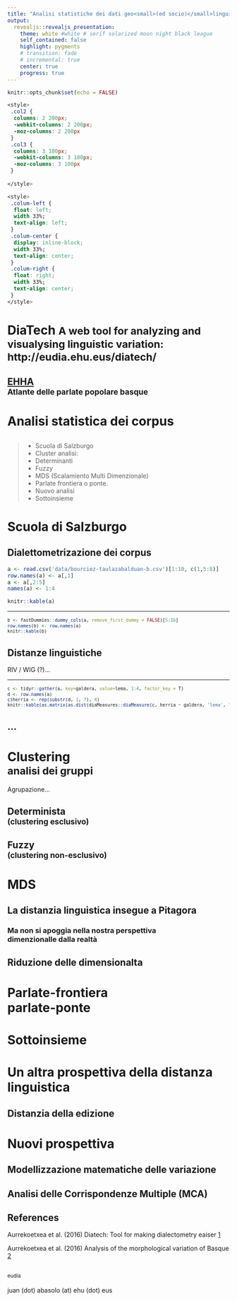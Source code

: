 ```yaml
---
title: "Analisi statistiche dei dati geo<small>(ed socio)</small>linguistici"
output:
  revealjs::revealjs_presentation:
    theme: white #white # serif solarized moon night black league 
    self_contained: false
    highlight: pygments
    # transition: fade
    # incremental: true
    center: true
    progress: true
---
```


<style>
.slide-background:first-child {
  background-color: #f19143;
}
</style>

```r
knitr::opts_chunk$set(echo = FALSE)
```

```css
<style>
 .col2 {
  columns: 2 200px;
  -webkit-columns: 2 200px;
  -moz-columns: 2 200px
 }
 .col3 {
  columns: 3 100px;
  -webkit-columns: 3 100px;
  -moz-columns: 3 100px
 }
 
</style>

<style>
 .colum-left {
  float: left;
  width 33%;
  text-align: left;
 }
 .colum-center {
  display: inline-block;
  width 33%;
  text-align: center;
 }
 .colum-right {
  float: right;
  width 33%;
  text-align: center;
 }
</style>
```



# DiaTech <small>A web tool for analyzing and visualysing linguistic variation:<br> http://eudia.ehu.eus/diatech/</small>

## [EHHA](https://www.euskaltzaindia.eus/index.php?option=com_ehha&view=frontpage&Itemid=466&lang=eu&gaia=Izen+morfologia%3A+izen+arrunten+deklinabide) <br> <small>Atlante delle parlate popolare basque</small>

# Analisi statistica dei corpus {data-background=#e88b40}

## 

>- Scuola di Salzburgo
>- Cluster analisi:
  >- Determinanti
  >- Fuzzy
>- MDS (Scalamiento Multi Dimenzionale)
>- Parlate frontiera o ponte. 
>- Nuovo analisi
>- Sottoinsieme

# Scuola di Salzburgo {data-background=#d87f3b}

## Dialettometrizazione dei corpus

```r
a <- read.csv('data/bourciez-taulazabalduan-b.csv')[1:10, c(1,5:8)]
row.names(a) <- a[,1]
a <- a[,2:5]
names(a) <- 1:4

knitr::kable(a)
```

---

<small>

```r
b <- fastDummies::dummy_cols(a, remove_first_dummy = FALSE)[5:16]
row.names(b) <- row.names(a)
knitr::kable(b)
```

</small>

## Distanze linguistiche

RIV / WIG (?)...

---

<small>

```r
c <- tidyr::gather(a, key=galdera, value=lema, 1:4, factor_key = T)
d <- row.names(a)
c$herria <- rep(substr(d, 1, 7), 4)
knitr::kable(as.matrix(as.dist(diaMeasures::diaMeasure(c, herria ~ galdera, 'lema', 'iri'))))
```

</small>

## ...

# Clustering <br><small>analisi dei gruppi</small>  {data-background=#d07a39}

Agrupazione...

## Determinista <br><small>(clustering esclusivo)</small>

## Fuzzy  <br><small>(clustering non-esclusivo)</small>

# MDS {data-background=#af6530}

## La distanzia linguistica insegue a Pitagora

### Ma non si apoggia nella nostra perspettiva <br> dimenzionalle dalla realtà

## Riduzione delle dimensionalta

# Parlate-frontiera <br> parlate-ponte {data-background=#7c4722}

# Sottoinsieme {data-background=#6f3e1d}

# Un altra prospettiva della distanza linguistica {data-background=#593218}

## Distanzia della edizione

# Nuovi prospettiva {data-background=#381f0f}

## Modellizzazione matematiche delle variazione

## Analisi delle Corrispondenze Multiple (MCA) 


## References

Aurrekoetxea et al. (2016) Diatech: Tool for making dialectometry eaiser [1](papers/Aurrekoetxea_et_al_2016_Diatech.pdf)

Aurrekoetxea et al. (2016) Analysis of the morphological variation of Basque [2](papers/Aurrekoetxea_2016_Analysis_of_the.pdf)

## {data-background=#1a0e07}

<small>eudia</small><br><br>juan (dot) abasolo (at) ehu (dot) eus